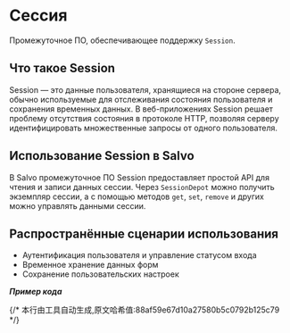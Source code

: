 # Сессия


Промежуточное ПО, обеспечивающее поддержку `Session`.

## Что такое Session

Session — это данные пользователя, хранящиеся на стороне сервера, обычно используемые для отслеживания состояния пользователя и сохранения временных данных. В веб-приложениях Session решает проблему отсутствия состояния в протоколе HTTP, позволяя серверу идентифицировать множественные запросы от одного пользователя.

## Использование Session в Salvo

В Salvo промежуточное ПО Session предоставляет простой API для чтения и записи данных сессии. Через `SessionDepot` можно получить экземпляр сессии, а с помощью методов `get`, `set`, `remove` и других можно управлять данными сессии.

## Распространённые сценарии использования

- Аутентификация пользователя и управление статусом входа
- Временное хранение данных форм
- Сохранение пользовательских настроек

_**Пример кода**_

<Tabs>
<Tab label="main.rs">
<SessionLoginMainCode/>
</Tab>
<Tab label="Cargo.toml">
<SessionLoginCargoCode/>
</Tab>
</Tabs>
{/* 本行由工具自动生成,原文哈希值:88af59e67d10a27580b5c0792b125c79 */}